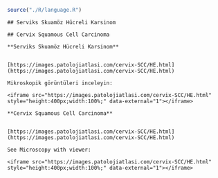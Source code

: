 
```r
source("./R/language.R")
```




```asis
## Serviks Skuamöz Hücreli Karsinom
```




```asis
## Cervix Squamous Cell Carcinoma
```




```asis
**Serviks Skuamöz Hücreli Karsinom**


[https://images.patolojiatlasi.com/cervix-SCC/HE.html](https://images.patolojiatlasi.com/cervix-SCC/HE.html)

Mikroskopik görüntüleri inceleyin:

<iframe src="https://images.patolojiatlasi.com/cervix-SCC/HE.html" style="height:400px;width:100%;" data-external="1"></iframe>

```




```asis

**Cervix Squamous Cell Carcinoma**


[https://images.patolojiatlasi.com/cervix-SCC/HE.html](https://images.patolojiatlasi.com/cervix-SCC/HE.html)

See Microscopy with viewer: 

<iframe src="https://images.patolojiatlasi.com/cervix-SCC/HE.html" style="height:400px;width:100%;" data-external="1"></iframe>

```
